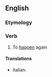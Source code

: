 ==English==

===Etymology===
{{prefix|en|re|happen}}

===Verb===
{{en-verb|rehappens|rehappening|rehappened}} {{lb|en|intransitive}}

# {{lb|en|rare}} To [[happen]] again

====Translations====
{{trans-top|to happen again}}
* Italian: {{t|it|riaccadere}}
{{trans-mid}}
{{trans-bottom}}